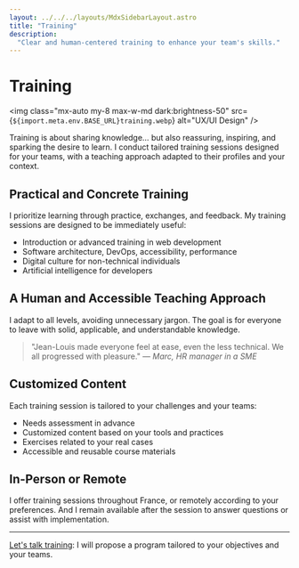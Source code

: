 ```yaml
---
layout: ../../../layouts/MdxSidebarLayout.astro
title: "Training"
description:
  "Clear and human-centered training to enhance your team's skills."
---
```



# Training

<img
  class="mx-auto my-8 max-w-md dark:brightness-50"
  src={`${import.meta.env.BASE_URL}training.webp`}
  alt="UX/UI Design"
/>

Training is about sharing knowledge… but also reassuring, inspiring, and sparking the desire to learn. I conduct tailored training sessions designed for your teams, with a teaching approach adapted to their profiles and your context.

## Practical and Concrete Training

I prioritize learning through practice, exchanges, and feedback. My training sessions are designed to be immediately useful:

- Introduction or advanced training in web development
- Software architecture, DevOps, accessibility, performance
- Digital culture for non-technical individuals
- Artificial intelligence for developers

## A Human and Accessible Teaching Approach

I adapt to all levels, avoiding unnecessary jargon. The goal is for everyone to leave with solid, applicable, and understandable knowledge.

> "Jean-Louis made everyone feel at ease, even the less technical. We all progressed with pleasure." — _Marc, HR manager in a SME_

## Customized Content

Each training session is tailored to your challenges and your teams:

- Needs assessment in advance
- Customized content based on your tools and practices
- Exercises related to your real cases
- Accessible and reusable course materials

## In-Person or Remote

I offer training sessions throughout France, or remotely according to your preferences. And I remain available after the session to answer questions or assist with implementation.

---

[Let's talk training](../fr/contact): I will propose a program tailored to your objectives and your teams.